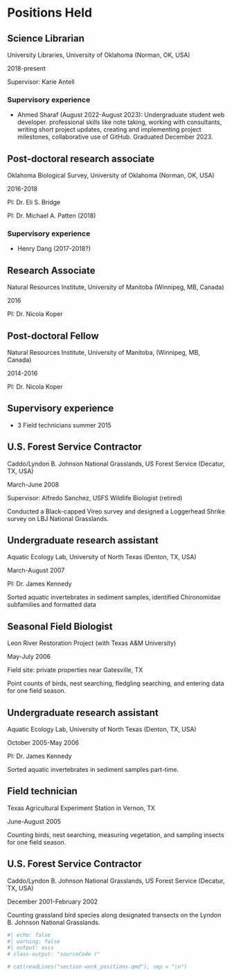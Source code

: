 # Positions Held

## Science Librarian {#sec-science-librarian}

University Libraries, University of Oklahoma (Norman, OK, USA)

::: column-margin
2018-present
:::

Supervisor: Karie Antell

### Supervisory experience

-   Ahmed Sharaf (August 2022-August 2023): Undergraduate student web developer. professional skills like note taking, working with consultants, writing short project updates, creating and implementing project milestones, collaborative use of GitHub. Graduated December 2023.

## Post-doctoral research associate

Oklahoma Biological Survey, University of Oklahoma (Norman, OK, USA)

::: column-margin
2016-2018
:::

PI: Dr. Eli S. Bridge

PI: Dr. Michael A. Patten (2018)

### Supervisory experience

-   Henry Dang (2017-2018?)

## Research Associate

Natural Resources Institute, University of Manitoba (Winnipeg, MB, Canada)

::: column-margin
2016
:::

PI: Dr. Nicola Koper

## Post-doctoral Fellow

Natural Resources Institute, University of Manitoba, (Winnipeg, MB, Canada)

::: column-margin
2014-2016
:::

PI: Dr. Nicola Koper

## Supervisory experience

-   3 Field technicians summer 2015

## U.S. Forest Service Contractor

Caddo/Lyndon B. Johnson National Grasslands, US Forest Service (Decatur, TX, USA)

::: column-margin
March-June 2008
:::

Supervisor: Alfredo Sanchez, USFS Wildlife Biologist (retired)

Conducted a Black-capped Vireo survey and designed a Loggerhead Shrike survey on LBJ National Grasslands.

## Undergraduate research assistant

Aquatic Ecology Lab, University of North Texas (Denton, TX, USA)

::: column-margin
March-August 2007
:::

PI: Dr. James Kennedy

Sorted aquatic invertebrates in sediment samples, identified Chironomidae subfamilies and formatted data

## Seasonal Field Biologist

Leon River Restoration Project (with Texas A&M University)

::: column-margin
May-July 2006
:::

Field site: private properties near Gatesville, TX

Point counts of birds, nest searching, fledgling searching, and entering data for one field season.

## Undergraduate research assistant

Aquatic Ecology Lab, University of North Texas (Denton, TX, USA)

::: column-margin
October 2005-May 2006
:::

PI: Dr. James Kennedy

Sorted aquatic invertebrates in sediment samples part-time.

## Field technician

Texas Agricultural Experiment Station in Vernon, TX

::: column-margin
June-August 2005
:::

Counting birds, nest searching, measuring vegetation, and sampling insects for one field season.

## U.S. Forest Service Contractor

Caddo/Lyndon B. Johnson National Grasslands, US Forest Service (Decatur, TX, USA)

::: column-margin
December 2001-February 2002
:::

Counting grassland bird species along designated transects on the Lyndon B. Johnson National Grasslands.

```r
#| echo: false
#| warning: false
#| output: asis
# class-output: "sourceCode r"

# cat(readLines("section-work_positions.qmd"), sep = "\n")

```
